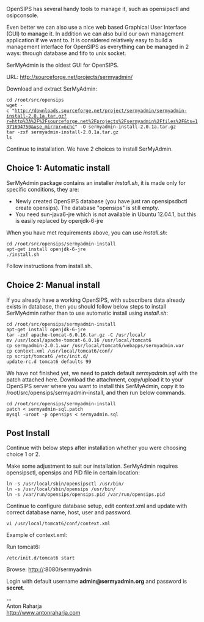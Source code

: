OpenSIPS has several handy tools to manage it, such as opensipsctl and osipconsole.

Even better we can also use a nice web based Graphical User Interface (GUI) to manage it. In addition we can also build our own management application if we want to. It is considered relatively easy to build a management interface for OpenSIPS as everything can be managed in 2 ways: through database and fifo to unix socket.

SerMyAdmin is the oldest GUI for OpenSIPS.

URL: http://sourceforge.net/projects/sermyadmin/

Download and extract SerMyAdmin:
 cd /root/src/opensips
 wget -c "http://downloads.sourceforge.net/project/sermyadmin/sermyadmin-install-2.0.1a.tar.gz?r=http%3A%2F%2Fsourceforge.net%2Fprojects%2Fsermyadmin%2Ffiles%2F&ts=1371694750&use_mirror=nchc" -O sermyadmin-install-2.0.1a.tar.gz
 tar -zxf sermyadmin-install-2.0.1a.tar.gz
 ls

Continue to installation. We have 2 choices to install SerMyAdmin.

== Choice 1: Automatic install ==

SerMyAdmin package contains an installer ''install.sh'', it is made only for specific conditions, they are:
* Newly created OpenSIPS database (you have just ran opensipsdbctl create opensips). The database "opensips" is still empty.
* You need sun-java6-jre which is not available in Ubuntu 12.04.1, but this is easily replaced by openjdk-6-jre

When you have met requirements above, you can use ''install.sh'':
 cd /root/src/opensips/sermyadmin-install
 apt-get install openjdk-6-jre
 ./install.sh

Follow instructions from install.sh.

== Choice 2: Manual install ==

If you already have a working OpenSIPS, with subscribers data already exists in database, then you should follow below steps to install SerMyAdmin rather than to use automatic install using ''install.sh'':
 cd /root/src/opensips/sermyadmin-install
 apt-get install openjdk-6-jre
 tar -zxf apache-tomcat-6.0.16.tar.gz -C /usr/local/
 mv /usr/local/apache-tomcat-6.0.16 /usr/local/tomcat6
 cp sermyadmin-2.0.1.war /usr/local/tomcat6/webapps/sermyadmin.war
 cp context.xml /usr/local/tomcat6/conf/
 cp script/tomcat6 /etc/init.d/
 update-rc.d tomcat6 defaults 99

We have not finished yet, we need to patch default ''sermyadmin.sql'' with the patch attached here. Download the attachment, copy/upload it to your OpenSIPS server where you want to install this SerMyAdmin, copy it to /root/src/opensips/sermyadmin-install, and then run below commands.
 cd /root/src/opensips/sermyadmin-install
 patch < sermyadmin-sql.patch
 mysql -uroot -p opensips < sermyadmin.sql

== Post Install ==

Continue with below steps after installation whether you were choosing choice 1 or 2.

Make some adjustment to suit our installation. SerMyAdmin requires opensipsctl, opensips and PID file in certain location:
 ln -s /usr/local/sbin/opensipsctl /usr/bin/
 ln -s /usr/local/sbin/opensips /usr/bin/
 ln -s /var/run/opensips/opensips.pid /var/run/opensips.pid

Continue to configure database setup, edit context.xml and update with correct database name, host, user and password.
 vi /usr/local/tomcat6/conf/context.xml

Example of context.xml:

 <?xml version="1.0" encoding="UTF-8"?><Context path="/sermyadmin">
 <Resource auth="Container" driverClassName="com.mysql.jdbc.Driver" maxActive="20" maxIdle="10"
 maxWait="-1" name="jdbc/openser_MySQL" type="javax.sql.DataSource" 
 url="jdbc:mysql://localhost:3306/opensips" username="root" password="pwd"/></Context>

Run tomcat6:
 /etc/init.d/tomcat6 start

Browse: http://<your SerMyAdmin server IP>:8080/sermyadmin

Login with default username '''admin@sermyadmin.org''' and password is '''secret'''.


--<br>
Anton Raharja<br>
http://www.antonraharja.com<br>
